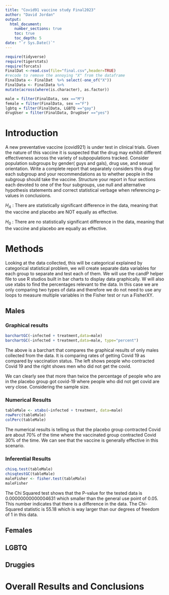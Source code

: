```yaml
---
title: "Covid91 vaccine study Final2023"
author: "David Jordan"
output: 
  html_document:
    number_sections: true
    toc: true
    toc_depth: 5
date: "`r Sys.Date()`" 
---
```


```r
require(tidyverse)
require(tigerstats)
require(forcats)
FinalDat <-read.csv(file="final.csv",header=TRUE)
#recode to remove the annoying "X" from the dataframe
FinalData <- FinalDat  %>% select(-one_of("X"))
FinalData <- FinalData %>%
mutate(across(where(is.character), as.factor))

male = filter(FinalData, sex =="M")
female = filter(FinalData, sex =="F")
lgbtq = filter(FinalData, LGBTQ =="gay")
drugUser = filter(FinalData, DrugUser =="yes")

```

# Introduction

A new  preventative vaccine (covid921) is under test in clinical trials. Given the nature of this vaccine it is suspected that the drug may exhibit different effectiveness across the variety of subpopulations tracked. Consider population subgroups by gender( guys and gals), drug use, and sexual orientation. Write a complete report that separately considers this drug for each subgroup and your recommendations as to whether people in the subgroup should take the vaccine. Structure your report in four sections each devoted to one of the four subgroups, use null and alternative hypothesis statements and correct statistical verbage when referencing p-values in conclusions.

$H_A$ : There are statistically significant difference in the data, meaning that the vaccine and placebo are NOT equally as effective.

$H_0$ : There are no statistically significant difference in the data, meaning that the vaccine and placebo are equally as effective.

# Methods

Looking at the data collected, this will be categorical explained by categorical statistical problem, we will create separate data variables for each group to separate and test each of them. We will use the candP helper file to use R studios built in bar charts to display data graphically. W will also use xtabs to find the percentages relevant to the data. In this case we are only comparing two types of data and therefore we do not need to use any loops to measure multiple variables in the Fisher test or run a FisherXY.

## Males

### Graphical results

```r
barchartGC(~infected + treatment,data=male)
barchartGC(~infected + treatment,data=male, type="percent")
```

The above is a barchart that compares the graphical results of only males collected from the data. It is comparing rates of getting Covid 19 as compared by vaccination status. The left shows people who contracted Covid 19 and the right shows men who did not get the covid.

We can clearly see that more than twice the percentage of people who are in the placebo group got covid-19 where people who did not get covid are very close. Considering the sample size.

### Numerical Results

```r
tableMale <- xtabs(~infected + treatment, data=male)
rowPerc(tableMale)
colPerc(tableMale)
```

The numerical results is telling us that the placebo group contracted Covid are about 70% of the time where the vaccinated group contracted Covid 30% of the time. We can see that the vaccine is generally effective in this scenario.

### Inferential Results

```r
chisq.test(tableMale)
chisqtestGC(tableMale)
maleFisher <- fisher.test(tableMale)
maleFisher
```

The Chi Squared test shows that the P-value for the tested data is 0.00000000000004631 which smaller than the general use point of 0.05. This number indicates that there is a difference in the data. The Chi-Squared statistic is 55.18 which is way larger than our degrees of freedom of 1 in this data. 

## Females


## LGBTQ



## Druggies


# Overall Results and Conclusions